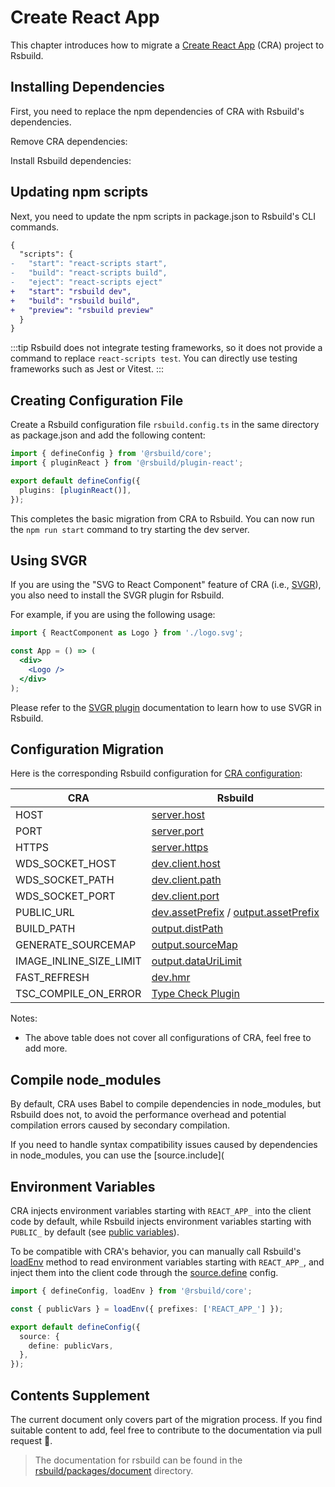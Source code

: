 # Create React App

This chapter introduces how to migrate a [Create React App](https://github.com/facebook/create-react-app) (CRA) project to Rsbuild.

## Installing Dependencies

First, you need to replace the npm dependencies of CRA with Rsbuild's dependencies.


Remove CRA dependencies:

<PackageManagerTabs command="remove react-scripts" />

Install Rsbuild dependencies:

<PackageManagerTabs command="add @rsbuild/core @rsbuild/plugin-react -D" />

## Updating npm scripts

Next, you need to update the npm scripts in package.json to Rsbuild's CLI commands.

```diff title="package.json"
{
  "scripts": {
-   "start": "react-scripts start",
-   "build": "react-scripts build",
-   "eject": "react-scripts eject"
+   "start": "rsbuild dev",
+   "build": "rsbuild build",
+   "preview": "rsbuild preview"
  }
}
```

:::tip
Rsbuild does not integrate testing frameworks, so it does not provide a command to replace `react-scripts test`. You can directly use testing frameworks such as Jest or Vitest.
:::

## Creating Configuration File

Create a Rsbuild configuration file `rsbuild.config.ts` in the same directory as package.json and add the following content:

```typescript title="rsbuild.config.ts"
import { defineConfig } from '@rsbuild/core';
import { pluginReact } from '@rsbuild/plugin-react';

export default defineConfig({
  plugins: [pluginReact()],
});
```

This completes the basic migration from CRA to Rsbuild. You can now run the `npm run start` command to try starting the dev server.

## Using SVGR

If you are using the "SVG to React Component" feature of CRA (i.e., [SVGR](https://react-svgr.com/)), you also need to install the SVGR plugin for Rsbuild.

For example, if you are using the following usage:

```jsx
import { ReactComponent as Logo } from './logo.svg';

const App = () => (
  <div>
    <Logo />
  </div>
);
```

Please refer to the [SVGR plugin](/plugins/list/plugin-svgr) documentation to learn how to use SVGR in Rsbuild.

## Configuration Migration

Here is the corresponding Rsbuild configuration for [CRA configuration](https://create-react-app.dev/docs/advanced-configuration/):

| CRA                     | Rsbuild                                                                                         |
| ----------------------- | ----------------------------------------------------------------------------------------------- |
| HOST                    | [server.host](/config/server/host)                                                              |
| PORT                    | [server.port](/config/server/port)                                                              |
| HTTPS                   | [server.https](/config/server/https)                                                            |
| WDS_SOCKET_HOST         | [dev.client.host](/config/dev/client)                                                           |
| WDS_SOCKET_PATH         | [dev.client.path](/config/dev/client)                                                           |
| WDS_SOCKET_PORT         | [dev.client.port](/config/dev/client)                                                           |
| PUBLIC_URL              | [dev.assetPrefix](/config/dev/asset-prefix) / [output.assetPrefix](/config/output/asset-prefix) |
| BUILD_PATH              | [output.distPath](/config/output/dist-path)                                                     |
| GENERATE_SOURCEMAP      | [output.sourceMap](/config/output/source-map)                                                   |
| IMAGE_INLINE_SIZE_LIMIT | [output.dataUriLimit](/config/output/data-uri-limit)                                            |
| FAST_REFRESH            | [dev.hmr](/config/dev/hmr)                                                                      |
| TSC_COMPILE_ON_ERROR    | [Type Check Plugin](/plugins/list/plugin-type-check)                                            |

Notes:

- The above table does not cover all configurations of CRA, feel free to add more.

## Compile node_modules

By default, CRA uses Babel to compile dependencies in node_modules, but Rsbuild does not, to avoid the performance overhead and potential compilation errors caused by secondary compilation.

If you need to handle syntax compatibility issues caused by dependencies in node_modules, you can use the [source.include](

## Environment Variables

CRA injects environment variables starting with `REACT_APP_` into the client code by default, while Rsbuild injects environment variables starting with `PUBLIC_` by default (see [public variables](/guide/advanced/env-vars#public-variables)).

To be compatible with CRA's behavior, you can manually call Rsbuild's [loadEnv](/api/javascript-api/core#loadenv) method to read environment variables starting with `REACT_APP_`, and inject them into the client code through the [source.define](/config/source/define) config.

```ts title="rsbuild.config.ts"
import { defineConfig, loadEnv } from '@rsbuild/core';

const { publicVars } = loadEnv({ prefixes: ['REACT_APP_'] });

export default defineConfig({
  source: {
    define: publicVars,
  },
});
```

## Contents Supplement

The current document only covers part of the migration process. If you find suitable content to add, feel free to contribute to the documentation via pull request 🤝.

> The documentation for rsbuild can be found in the [rsbuild/packages/document](https://github.com/web-infra-dev/rsbuild/tree/main/packages/document) directory.
